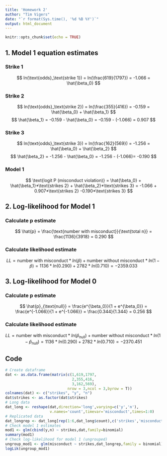 ```yaml
---
title: 'Homework 2'
author: "Tim Vigers"
date: "`r format(Sys.time(), '%d %B %Y')`"
output: html_document
---
```


```r
knitr::opts_chunk$set(echo = TRUE)
```

## 1. Model 1 equation estimates

### Strike 1
$$
ln(\text{odds}_\text{strike 1}) = ln(\frac{619}{1797}) = -1.066 = \hat{\beta_0}
$$

### Strike 2
$$
ln(\text{odds}_\text{strike 2}) = ln(\frac{355}{416}) = -0.159 = \hat{\beta_0} + \hat{\beta_1}
$$
$$
\hat{\beta_1} = -0.159 - \hat{\beta_0} = -0.159 - (-1.066) = 0.907
$$

### Strike 3
$$
ln(\text{odds}_\text{strike 3}) = ln(\frac{162}{569}) = -1.256 = \hat{\beta_0} + \hat{\beta_2}
$$
$$
\hat{\beta_2} = -1.256 - \hat{\beta_0} = -1.256 - (-1.066)= -0.190
$$

### Model 1
$$
\text{logit P (misconduct violation)} = \hat{\beta_0} + \hat{\beta_1}*\text{strikes 2} + \hat{\beta_2}*\text{strikes 3} = -1.066 + 0.907*\text{strikes 2} -0.190*\text{strikes 3}
$$

## 2. Log-likelihood for Model 1

### Calculate p estimate
$$
\hat{p} = \frac{\text{number with misconduct}}{\text{total n}} = \frac{1136}{3918} = 0.290
$$

### Calculate likelihood estimate
$$
LL = \text{number with misconduct}*ln(\hat{p}) + \text{number without misconduct}*ln(1-\hat{p})=1136*ln(0.290) + 2782*ln(0.710) = -2359.033
$$

## 3. Log-likelihood for Model 0

### Calculate p estimate
$$
\hat{p}_{\text{null}} = \frac{e^{\beta_0}}{1 + e^{\beta_0}} = \frac{e^{-1.066}}{1 + e^{-1.066}} = \frac{0.344}{1.344} = 0.256
$$

### Calculate likelihood estimate
$$
LL = \text{number with misconduct}*ln(\hat{p}_{\text{null}}) + \text{number without misconduct}*ln(1-\hat{p}_{\text{null}})=1136*ln(0.290) + 2782*ln(0.710) = -2370.451
$$

## Code

```r
# Create dataframe
dat <- as.data.frame(matrix(c(1,619,1797,
                              2,355,416,
                              3,162,569),
                            nrow = 3,ncol = 3,byrow = T))
colnames(dat) <- c("strikes", "y", "n")
dat$strikes <- as.factor(dat$strikes)
# Long data
dat_long <- reshape(dat,direction='long',varying=c('y','n'),
                    v.names='count',timevar='misconduct',times=1:0)
# Replicated data
dat_longrep <- dat_long[rep(1:6,dat_long$count),c('strikes','misconduct')]
# Check model 1 estimates
mod1 <- glm(cbind(y,n) ~ strikes,dat,family=binomial)
summary(mod1)
# Check log-likelihood for model 1 (ungrouped)
ungroup_mod1 <- glm(misconduct ~ strikes,dat_longrep,family = binomial)
logLik(ungroup_mod1)
```
